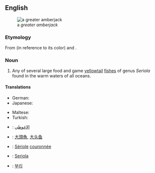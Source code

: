 ==English==
[[File:Seriola dumerili.jpg|right|thumb|a ''greater amberjack'']]

===Etymology===
From {{term|amber}} (in reference to its color) and {{term|jack}}.

===Noun===
{{wikipedia}}
{{en-noun}}

# Any of several large food and game [[yellowtail]] [[fish]]es of genus ''Seriola'' found in the warm waters of all oceans.

====Translations====
{{trans-top|fishes of genus ''Seriola''}}
* German: {{t-|de|Gelbschwanzmakrele|f}}
* Japanese: {{t-|ja|カンパチ|tr=kanpachi}}
{{trans-mid}}
* Maltese: {{t-|mt|aċċola|f}}
* Turkish: {{t+|tr|ada balığı}}
{{trans-bottom}}
{{checktrans-top}}
* {{ttbc|ar}}: [[الاغوطي]] <!-- translate.google.com / machine translation -->
* {{ttbc|cmn}}: [[大頭魚 ]], [[大头鱼]] <!-- translate.google.com / machine translation -->
* {{ttbc|fr}}: [[Sériole]] [[couronnée]] <!-- translate.google.com / machine translation -->
{{trans-mid}}
* {{ttbc|it}}: [[Seriola]] <!-- translate.google.com / machine translation -->
* {{ttbc|ko}}: [[부리]] <!-- translate.google.com / machine translation -->
{{trans-bottom}}